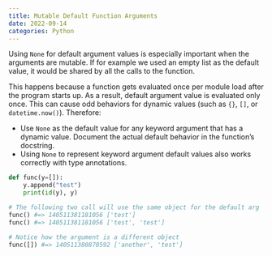 ```yaml
---
title: Mutable Default Function Arguments
date: 2022-09-14
categories: Python
---
```

Using `None` for default argument values is especially important when the arguments are mutable. If for example we used an empty list as the default value, it would be shared by all the calls to the function.

This happens because a function gets evaluated once per module load after the program starts up. As a result, default argument value is evaluated only once. This can cause odd behaviors for dynamic values (such as `{}`, `[]`, or `datetime.now()`).
Therefore:

- Use `None` as the default value for any keyword argument that has a dynamic value. Document the actual default behavior in the function’s docstring.
- Using `None` to represent keyword argument default values also works correctly with type annotations.

```python
def func(y=[]):
    y.append("test")
    print(id(y), y)

# The following two call will use the same object for the default arg
func() #=> 140511381181056 ['test']
func() #=> 140511381181056 ['test', 'test']

# Notice how the argument is a different object
func([]) #=> 140511380870592 ['another', 'test']
```
